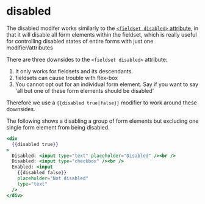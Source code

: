# disabled

The disabled modifer works similarly to the [`<fieldset disabled>`
attribute](https://developer.mozilla.org/en-US/docs/Web/HTML/Element/fieldset#attr-disabled),
in that it will disable all form elements within the fieldset, which is really
useful for controlling disabled states of entire forms with just one
modifier/attributes

There are three downsides to the `<fieldset disabled>` attribute:

1. It only works for fieldsets and its descendants.
2. fieldsets can cause trouble with flex-box
3. You cannot opt out for an individual form element. Say if you want to say 'all but one of these form elements should be disabled'

Therefore we use a `{{disabled true|false}}` modifier to work around these
downsides.

The following shows a disabling a group of form elements but excluding one
single form element from being disabled.

<style>
  input {
    border: 1px solid black;
  }
</style>

```hbs preview-template
<div
  {{disabled true}}
>
  Disabled: <input type="text" placeholder="Disabled" /><br />
  Disabled: <input type="checkbox" /><br />
  Enabled: <input
    {{disabled false}}
    placeholder="Not disabled"
    type="text"
  />
</div>
```
